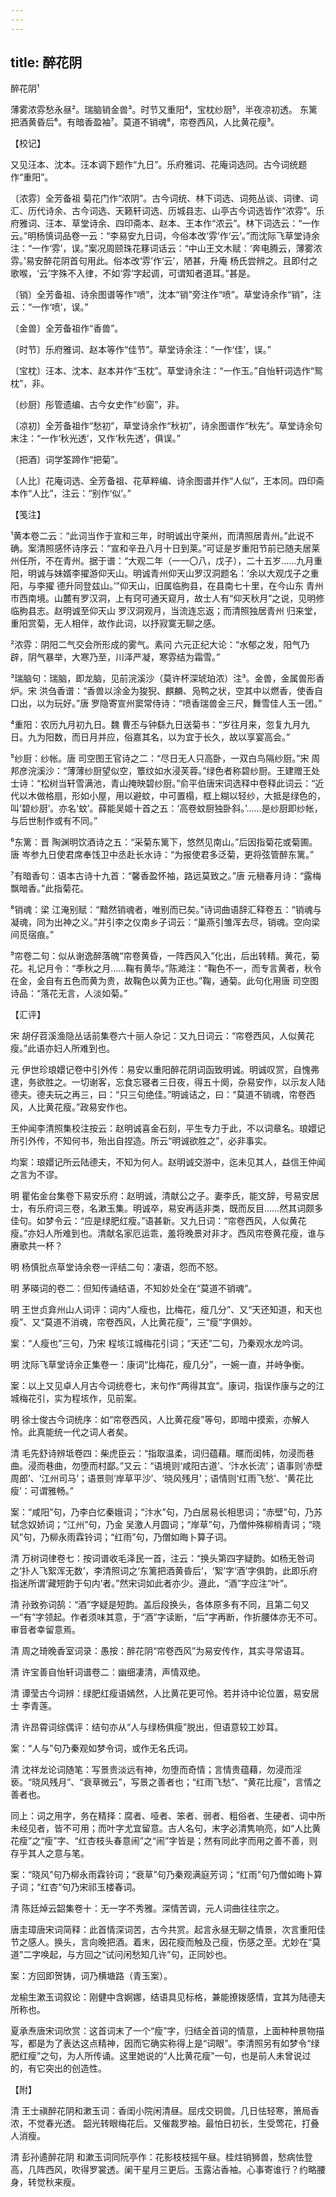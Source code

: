 ```yaml
---
---
---
```

title: 醉花阴
---



醉花阴¹





薄雾浓雰愁永昼²。瑞脑销金兽³。时节又重阳⁴，宝枕纱厨⁵，半夜凉初透。 东篱把酒黄昏后⁶。有暗香盈袖⁷。莫道不销魂⁸，帘卷西风，人比黄花瘦⁹。

【校记】

又见汪本、沈本。汪本调下题作“九日”。乐府雅词、花庵词选同。古今词统题作“重阳”。

〔浓雰〕全芳备祖 菊花门作“浓阴”。古今词统、林下词选、词苑丛谈、词律、词汇、历代诗余、古今词选、天籁轩词选、历城县志、山亭古今词选皆作“浓雰”。乐府雅词、汪本、草堂诗余、四印斋本、赵本、王本作“浓云”。林下词选云：“一作云。”明杨慎词品卷一云：“李易安九日词，今俗本改‘雰’作‘云’。”而沈际飞草堂诗余注：“一作‘雰’，误。”案况周颐珠花簃词话云：“中山王文木赋：‘奔电腾云，薄雾浓雰。’易安醉花阴首句用此。俗本改‘雰’作‘云’，陋甚，升庵 杨氏尝辨之。且即付之歌喉，‘云’字殊不入律，不如‘雰’字起调，可谓知者道耳。”甚是。

〔销〕全芳备祖、诗余图谱等作“喷”，沈本“销”旁注作“喷”。草堂诗余作“销”，注云：“一作‘喷’，误。”

〔金兽〕全芳备祖作“香兽”。

〔时节〕乐府雅词、赵本等作“佳节”。草堂诗余注：“一作‘佳’，误。”

〔宝枕〕汪本、沈本、赵本并作“玉枕”。草堂诗余注：“一作玉。”自怡轩词选作“鸳枕”，非。

〔纱厨〕彤管遗编、古今女史作“纱窗”，非。

〔凉初〕全芳备祖作“愁初”，草堂诗余作“秋初”，诗余图谱作“秋先”。草堂诗余句末注：“一作‘秋光透’，又作‘秋先透’，俱误。”

〔把酒〕词学筌蹄作“把菊”。

〔人比〕花庵词选、全芳备祖、花草粹编、诗余图谱并作“人似”，王本同。四印斋本作“人比”，注云：“别作‘似’。”

【笺注】

¹黄本卷二云：“此词当作于宣和三年，时明诚出守莱州，而清照居青州。”此说不确。案清照感怀诗序云：“宣和辛丑八月十日到莱。”可证是岁重阳节前已随夫居莱州任所，不在青州。据于谱：“大观二年（一一〇八，戊子），二十五岁……九月重阳，明诚与妹婿李擢游仰天山。明诚青州仰天山罗汉洞题名：‘余以大观戊子之重阳，与李擢 德升同登兹山。’”仰天山，旧属临朐县，在县南七十里，在今山东 青州市西南境。山麓有罗汉洞，上有窍可通天窥月，故士人有“仰天秋月”之说，见明修临朐县志。赵明诚至仰天山 罗汉洞观月，当流连忘返；而清照独居青州 归来堂，重阳赏菊，无人相伴，故作此词，以抒寂寞无聊之感。

²浓雰：阴阳二气交会所形成的雾气。素问 六元正纪大论：“水郁之发，阳气乃辟，阴气暴举，大寒乃至，川泽严凝，寒雰结为霜雪。”

³瑞脑句：瑞脑，即龙脑，见前浣溪沙（莫许杯深琥珀浓）注³。金兽，金属兽形香炉。宋 洪刍香谱：“香兽以涂金为狻猊、麒麟、凫鸭之状，空其中以燃香，使香自口出，以为玩好。”唐 罗隐寄宣州窦常侍诗：“喷香瑞兽金三尺，舞雪佳人玉一团。”

⁴重阳：农历九月初九日。魏 曹丕与钟繇九日送菊书：“岁往月来，忽复九月九日。九为阳数，而日月并应，俗嘉其名，以为宜于长久，故以享宴高会。”

⁵纱厨：纱帐。唐 司空图王官诗之二：“尽日无人只高卧，一双白鸟隔纱厨。”宋 周邦彦浣溪沙：“薄薄纱厨望似空，簟纹如水浸芙蓉。”绿色者称碧纱厨。王建赠王处士诗：“松树当轩雪满池，青山掩映碧纱厨。”俞平伯唐宋词选释中卷释此词云：“近代以木做格扇，形如小屋，用以避蚊，中可置榻，框上糊以轻纱，大抵是绿色的，叫‘碧纱厨’。亦名‘蚊’。薛能吴姬十首之五：‘高卷蚊厨独卧斜。’……是纱厨即纱帐，与后世制作或有不同。”

⁶东篱：晋 陶渊明饮酒诗之五：“采菊东篱下，悠然见南山。”后因指菊花或菊圃。唐 岑参九日使君席奉饯卫中丞赴长水诗：“为报使君多泛菊，更将弦管醉东篱。”

⁷有暗香句：语本古诗十九首：“馨香盈怀袖，路远莫致之。”唐 元稹春月诗：“露梅飘暗香。”此指菊花。

⁸销魂：梁 江淹别赋：“黯然销魂者，唯别而已矣。”诗词曲语辞汇释卷五：“销魂与凝魂，同为出神之义。”并引李之仪南乡子词云：“巢燕引雏浑去尽，销魂。空向梁间觅宿痕。”

⁹帘卷二句：似从谢逸醉落魄“帘卷黄昏，一阵西风入”化出，后出转精。黄花，菊花。礼记月令：“季秋之月……鞠有黄华。”陈澔注：“鞠色不一，而专言黄者，秋令在金，金自有五色而黄为贵，故鞠色以黄为正也。”鞠，通菊。此句化用唐 司空图诗品：“落花无言，人淡如菊。”

【汇评】

宋 胡仔苕溪渔隐丛话前集卷六十丽人杂记：又九日词云：“帘卷西风，人似黄花瘦。”此语亦妇人所难到也。

元 伊世珍琅嬛记卷中引外传：易安以重阳醉花阴词函致明诚。明诚叹赏，自愧弗逮，务欲胜之。一切谢客，忘食忘寝者三日夜，得五十阕，杂易安作，以示友人陆德夫。德夫玩之再三，曰：“只三句绝佳。”明诚诘之，曰：“莫道不销魂，帘卷西风，人比黄花瘦。”政易安作也。

王仲闻李清照集校注按云：赵明诚喜金石刻，平生专力于此，不以词章名。琅嬛记所引外传，不知何书，殆出自捏造。所云“明诚欲胜之”，必非事实。

均案：琅嬛记所云陆德夫，不知为何人。赵明诚交游中，迄未见其人，益信王仲闻之言为不谬。

明 瞿佑金台集卷下易安乐府：赵明诚，清献公之子。妻李氏，能文辞，号易安居士，有乐府词三卷，名漱玉集。明诚卒，易安再适非类，既而反目……然其词颇多佳句。如梦令云：“应是绿肥红瘦。”语甚新。又九日词：“帘卷西风，人似黄花瘦。”亦妇人所难到也。清献名家厄运乖，羞将晚景对非才。西风帘卷黄花瘦，谁与赓歌共一杯？

明 杨慎批点草堂诗余卷一评结二句：凄语，怨而不怒。

明 茅暎词的卷二：但知传诵结语，不知妙处全在“莫道不销魂”。

明 王世贞弇州山人词评：词内“人瘦也，比梅花，瘦几分”、又“天还知道，和天也瘦”、又“莫道不消魂，帘卷西风，人比黄花瘦”，三“瘦”字俱妙。

案：“人瘦也”三句，乃宋 程垓江城梅花引词；“天还”二句，乃秦观水龙吟词。

明 沈际飞草堂诗余正集卷一：康词“比梅花，瘦几分”，一婉一直，并峙争衡。

案：以上又见卓人月古今词统卷七，末句作“两得其宜”。康词，指误作康与之的江城梅花引，实为程垓作，见前案。

明 徐士俊古今词统序：如“帘卷西风，人比黄花瘦”等句，即暗中摸索，亦解人怜。此真能统一代之词人者矣。

清 毛先舒诗辨坻卷四：柴虎臣云：“指取温柔，词归蕴藉。暱而闺帏，勿浸而巷曲。浸而巷曲，勿堕而村鄙。”又云：“语境则‘咸阳古道’、‘汴水长流’；语事则‘赤壁 周郎’、‘江州司马’；语景则‘岸草平沙’、‘晓风残月’；语情则‘红雨飞愁’、‘黄花比瘦’：可谓雅畅。”

案：“咸阳”句，乃李白忆秦娥词；“汴水”句，乃白居易长相思词；“赤壁”句，乃苏轼念奴娇词；“江州”句，乃金 吴激人月圆词；“岸草”句，乃僧仲殊柳梢青词；“晓风”句，乃柳永雨霖铃词；“红雨”句，乃僧如晦卜算子词。

清 万树词律卷七：按词谱收毛泽民一首，注云：“换头第四字疑韵。如杨无咎词之‘扑人飞絮浑无数’，李清照词之‘东篱把酒黄昏后’，‘絮’字‘酒’字俱韵，此即乐府指迷所谓‘藏短韵于句内’者。”然宋词如此者亦少。遵此，“酒”字应注“叶”。

清 孙致弥词鹄：“酒”字疑是短韵。盖后段换头，各体原多有不同，且第二句又一“有”字领起。作者须味其意，于“酒”字读断，“后”字再断，作折腰体亦无不可。审音者幸留意焉。

清 周之琦晚香室词录：愚按：醉花阴“帘卷西风”为易安传作，其实寻常语耳。

清 许宝善自怡轩词谱卷二：幽细凄清，声情双绝。

清 谭莹古今词辨：绿肥红瘦语嫣然，人比黄花更可怜。若并诗中论位置，易安居士 李青莲。

清 许昂霄词综偶评：结句亦从“人与绿杨俱瘦”脱出，但语意较工妙耳。

案：“人与”句乃秦观如梦令词，或作无名氏词。

清 沈祥龙论词随笔：写景贵淡远有神，勿堕而奇情；言情贵蕴藉，勿浸而淫亵。“晓风残月”、“衰草微云”，写景之善者也；“红雨飞愁”、“黄花比瘦”，言情之善者也。

同上：词之用字，务在精择：腐者、哑者、笨者、弱者、粗俗者、生硬者、词中所未经见者，皆不可用；而叶字尤宜留意。古人名句，末字必清隽响亮，如“人比黄花瘦”之“瘦”字、“红杏枝头春意闹”之“闹”字皆是；然有同此字而用之善不善，则存乎其人之意与笔。

案：“晓风”句乃柳永雨霖铃词；“衰草”句乃秦观满庭芳词；“红雨”句乃僧如晦卜算子词；“红杏”句乃宋祁玉楼春词。

清 陈廷焯云韶集卷十：无一字不秀雅。深情苦调，元人词曲往往宗之。

唐圭璋唐宋词简释：此首情深词苦，古今共赏。起言永昼无聊之情景，次言重阳佳节之感人。换头，言向晚把酒。着末，因花瘦而触及己瘦，伤感之至。尤妙在“莫道”二字唤起，与方回之“试问闲愁知几许”句，正同妙也。

案：方回即贺铸，词乃横塘路（青玉案）。

龙榆生漱玉词叙论：刚健中含婀娜，结语具见标格，兼能撩拨感情，宜其为陆德夫所称也。

夏承焘唐宋词欣赏：这首词末了一个“瘦”字，归结全首词的情意，上面种种景物描写，都是为了表达这点精神，因而它确实称得上是“词眼”。李清照另有如梦令“绿肥红瘦”之句，为人所传诵。这里她说的“人比黄花瘦”一句，也是前人未曾说过的，有它突出的创造性。

【附】

清 王士禛醉花阴和漱玉词：香闺小院闲清昼。屈戌交铜兽。几日怯轻寒，箫局香浓，不觉春光透。 韶光转眼梅花后。又催裁罗袖。最怕日初长，生受莺花，打叠人消瘦。

清 彭孙遹醉花阴 和漱玉词同阮亭作：花影枝枝摇午昼。桂炷销狮兽，愁病怯登高，几阵西风，吹得罗裳透。阑干星月三更后。玉露沾香袖。心事寄谁行？约略腰身，转觉秋来瘦。